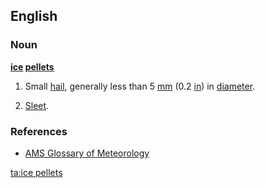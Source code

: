 ==English==

===Noun===
'''[[ice]] [[pellet]]s'''

# Small [[hail]], generally less than 5&nbsp;[[millimeter|mm]] (0.2&nbsp;[[inch|in]]) in [[diameter]].
# {{chiefly|Canada|and|US|meteorology}} [[sleet|Sleet]].

===References===
* [http://amsglossary.allenpress.com/glossary/search?id=ice-pellets1 AMS Glossary of Meteorology]

[[ta:ice pellets]]